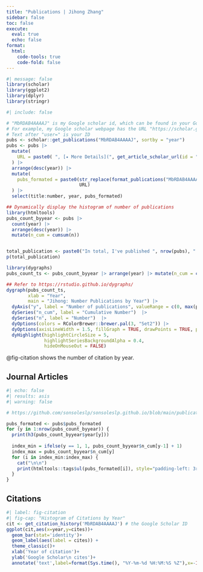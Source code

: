 ```yaml
---
title: "Publications | Jihong Zhang"
sidebar: false
toc: false
execute: 
  eval: true
  echo: false
format: 
  html:
    code-tools: true
    code-fold: false
---
```


```r
#| message: false
library(scholar)
library(ggplot2)
library(dplyr)
library(stringr)
```

```r
#| include: false

# "MbRDAB4AAAAJ" is my Google scholar id, which can be found in your Google scholar URL address
# For example, my Google scholar webpage has the URL "https://scholar.google.com/citations?user=MbRDAB4AAAAJ&hl=zh-CN"
# Text after "user=" is your ID
pubs <- scholar::get_publications("MbRDAB4AAAAJ", sortby = "year") 
pubs <- pubs |> 
  mutate(
    URL = paste0( ", [✦ More Details](", get_article_scholar_url(id = "MbRDAB4AAAAJ", pubid = pubid), ")")
  ) |> 
  arrange(desc(year)) |> 
  mutate(
    pubs_formated = paste0(str_replace(format_publications("MbRDAB4AAAAJ"), "Zhang, J.", "**Zhang, J.**"), 
                           URL)
  ) |> 
  select(title:number, year, pubs_formated)

```

```r
## Dynamically display the histogram of number of publications
library(htmltools)
pubs_count_byyear <- pubs |> 
  count(year) |> 
  arrange(desc(year)) |> 
  mutate(n_cum = cumsum(n))


total_publication <- paste0("In total, I've published ", nrow(pubs), " papers. ")
p(total_publication)
```

```r
library(dygraphs)
pubs_count_ts <- pubs_count_byyear |> arrange(year) |> mutate(n_cum = cumsum(n))

## Refer to https://rstudio.github.io/dygraphs/
dygraph(pubs_count_ts, 
        xlab = "Year",
        main = "Jihong: Number Publications by Year") |>
  dyAxis("y", label = "Number of publications", valueRange = c(0, max(pubs_count_ts$n_cum) + 5)) |> 
  dySeries("n_cum", label = "Cumulative Number")  |> 
  dySeries("n", label = "Number")  |> 
  dyOptions(colors = RColorBrewer::brewer.pal(3, "Set2")) |> 
  dyOptions(axisLineWidth = 1.5, fillGraph = TRUE, drawPoints = TRUE, pointSize = 3) |> 
  dyHighlight(highlightCircleSize = 5, 
              highlightSeriesBackgroundAlpha = 0.4,
              hideOnMouseOut = FALSE)
```

@fig-citation shows the number of citation by year.

## Journal Articles

::: nice-paragraph
```r
#| echo: false
#| results: asis
#| warning: false

# https://github.com/sonsoleslp/sonsoleslp.github.io/blob/main/publications.qmd

pubs_formated <- pubs$pubs_formated
for (y in 1:nrow(pubs_count_byyear)) {
  print(h3(pubs_count_byyear$year[y]))
  
  index_min = ifelse(y == 1, 1, pubs_count_byyear$n_cum[y-1] + 1)
  index_max = pubs_count_byyear$n_cum[y]
  for (i in index_min:index_max) {
    cat("\n\n")
    print(htmltools::tags$ul(pubs_formated[i]), style="padding-left: 3rem")
  }
}
```
:::

## Citations

```r
#| label: fig-citation
#| fig-cap: "Histogram of Citations by Year"
cit <- get_citation_history('MbRDAB4AAAAJ') # the Google Scholar ID
ggplot(cit,aes(x=year,y=cites))+
  geom_bar(stat='identity')+
  geom_label(aes(label = cites)) +
  theme_classic()+
  xlab('Year of citation')+
  ylab('Google Scholar\n cites')+
  annotate('text',label=format(Sys.time(), "%Y-%m-%d %H:%M:%S %Z"),x=-Inf,y=Inf,vjust=1.5,hjust=-0.05,size=3,colour='gray')
```
